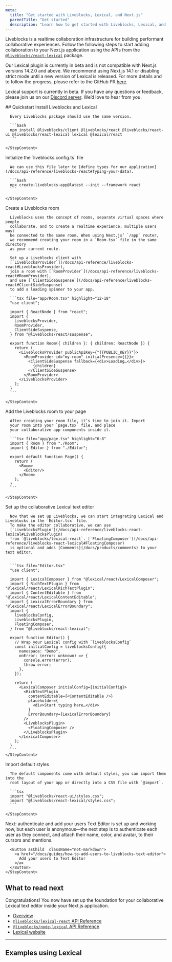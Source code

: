 ```yaml
---
meta:
  title: "Get started with Liveblocks, Lexical, and Next.js"
  parentTitle: "Get started"
  description: "Learn how to get started with Liveblocks, Lexical, and Next.js"
---
```


Liveblocks is a realtime collaboration infrastructure for building performant
collaborative experiences. Follow the following steps to start adding
collaboration to your Next.js application using the APIs from the
[`@liveblocks/react-lexical`](/docs/api-reference/liveblocks-react-lexicals)
package.

<Banner title="Next.js 14" type="warning">

Our Lexical plugin is currently in beta and is not compatible with Next.js
versions 14.2.0 and above. We recommend using Next.js 14.1 or disabling strict
mode until a new version of Lexical is released. For more details and to follow
the progress, please refer to the GitHub PR
[here](https://github.com/facebook/lexical/pull/6271).

</Banner>

<Banner title="Public beta">

Lexical support is currently in beta. If you have any questions or feedback,
please join us on our [Discord server](https://liveblocks.io/discord). We’d love
to hear from you.

</Banner>
## Quickstart

<Steps>
  <Step>
    <StepTitle>Install Liveblocks and Lexical</StepTitle>
    <StepContent>

      Every Liveblocks package should use the same version.

      ```bash
      npm install @liveblocks/client @liveblocks/react @liveblocks/react-ui @liveblocks/react-lexical lexical @lexical/react
      ```

    </StepContent>

  </Step>
  <Step>
    <StepTitle>Initialize the `liveblocks.config.ts` file</StepTitle>
    <StepContent>

      We can use this file later to [define types for our application](/docs/api-reference/liveblocks-react#Typing-your-data).

      ```bash
      npx create-liveblocks-app@latest --init --framework react
      ```

    </StepContent>

  </Step>
  <Step>
    <StepTitle>Create a Liveblocks room</StepTitle>
    <StepContent>

      Liveblocks uses the concept of rooms, separate virtual spaces where people
      collaborate, and to create a realtime experience, multiple users must
      be connected to the same room. When using Next.js’ `/app` router,
      we recommend creating your room in a `Room.tsx` file in the same directory
      as your current route.

      Set up a Liveblocks client with
      [`LiveblocksProvider`](/docs/api-reference/liveblocks-react#LiveblocksProvider),
      join a room with [`RoomProvider`](/docs/api-reference/liveblocks-react#RoomProvider),
      and use [`ClientSideSuspense`](/docs/api-reference/liveblocks-react#ClientSideSuspense)
      to add a loading spinner to your app.

      ```tsx file="app/Room.tsx" highlight="12-18"
      "use client";

      import { ReactNode } from "react";
      import {
        LiveblocksProvider,
        RoomProvider,
        ClientSideSuspense,
      } from "@liveblocks/react/suspense";

      export function Room({ children }: { children: ReactNode }) {
        return (
          <LiveblocksProvider publicApiKey={"{{PUBLIC_KEY}}"}>
            <RoomProvider id="my-room" initialPresence={{}}>
              <ClientSideSuspense fallback={<div>Loading…</div>}>
                {children}
              </ClientSideSuspense>
            </RoomProvider>
          </LiveblocksProvider>
        );
      }
      ```

    </StepContent>

  </Step>
  <Step>
    <StepTitle>Add the Liveblocks room to your page</StepTitle>
    <StepContent>

      After creating your room file, it’s time to join it. Import
      your room into your `page.tsx` file, and place
      your collaborative app components inside it.

      ```tsx file="app/page.tsx" highlight="6-8"
      import { Room } from "./Room";
      import { Editor } from "./Editor";

      export default function Page() {
        return (
          <Room>
            <Editor/>
          </Room>
        );
      }
      ```

    </StepContent>

  </Step>
  <Step>
    <StepTitle>Set up the collaborative Lexical text editor</StepTitle>
    <StepContent>

      Now that we set up Liveblocks, we can start integrating Lexical and Liveblocks in the `Editor.tsx` file.
      To make the editor collaborative, we can use
      [`LiveblocksPlugin`](/docs/api-reference/liveblocks-react-lexical#LiveblocksPlugin)
      from `@liveblocks/lexical-react`. [`FloatingComposer`](/docs/api-reference/liveblocks-react-lexical#FloatingComposer)
      is optional and adds [Comments](/docs/products/comments) to your text editor.


      ```tsx file="Editor.tsx"
      "use client";

      import { LexicalComposer } from "@lexical/react/LexicalComposer";
      import { RichTextPlugin } from "@lexical/react/LexicalRichTextPlugin";
      import { ContentEditable } from "@lexical/react/LexicalContentEditable";
      import { LexicalErrorBoundary } from "@lexical/react/LexicalErrorBoundary";
      import {
        liveblocksConfig,
        LiveblocksPlugin,
        FloatingComposer,
      } from "@liveblocks/react-lexical";

      export function Editor() {
        // Wrap your Lexical config with `liveblocksConfig`
        const initialConfig = liveblocksConfig({
          namespace: "Demo",
          onError: (error: unknown) => {
            console.error(error);
            throw error;
          },
        });

        return (
          <LexicalComposer initialConfig={initialConfig}>
            <RichTextPlugin
              contentEditable={<ContentEditable />}
              placeholder={
                <div>Start typing here…</div>
              }
              ErrorBoundary={LexicalErrorBoundary}
            />
            <LiveblocksPlugin>
              <FloatingComposer />
            </LiveblocksPlugin>
          </LexicalComposer>
        );
      }
      ```
    </StepContent>

  </Step>
  <Step>
    <StepTitle>Import default styles</StepTitle>
    <StepContent>

      The default components come with default styles, you can import them into the
      root layout of your app or directly into a CSS file with `@import`.

      ```tsx
      import "@liveblocks/react-ui/styles.css";
      import "@liveblocks/react-lexical/styles.css";
      ```

    </StepContent>

  </Step>
  <Step lastStep>
    <StepTitle>Next: authenticate and add your users</StepTitle>
    <StepContent>
      Text Editor is set up and working now, but each user is anonymous—the next step is to
      authenticate each user as they connect, and attach their name, color, and avatar, to their cursors and mentions.

      <Button asChild  className="not-markdown">
        <a href="/docs/guides/how-to-add-users-to-liveblocks-text-editor">
          Add your users to Text Editor
        </a>
      </Button>
    </StepContent>

  </Step>
</Steps>

## What to read next

Congratulations! You now have set up the foundation for your collaborative
Lexical text editor inside your Next.js application.

- [Overview](/docs/products/text-editor/lexical)
- [`@liveblocks/lexical-react` API Reference](/docs/api-reference/liveblocks-lexical-react)
- [`@liveblocks/node-lexical` API Reference](/docs/api-reference/node-lexical)
- [Lexical website](https://lexical.dev/)

---

## Examples using Lexical

<ListGrid columns={2}>
  <ExampleCard
    example={{
      title: "Collaborative Text Editor",
      slug: "collaborative-text-editor/nextjs-lexical",
      image: "/images/examples/thumbnails/text-editor.jpg",
    }}
    technologies={["nextjs"]}
    openInNewWindow
  />
</ListGrid>
